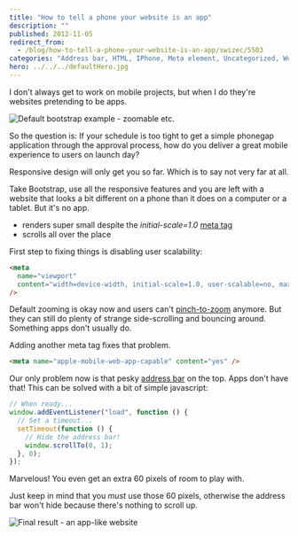 ```yaml
---
title: "How to tell a phone your website is an app"
description: ""
published: 2012-11-05
redirect_from:
  - /blog/how-to-tell-a-phone-your-website-is-an-app/swizec/5503
categories: "Address bar, HTML, IPhone, Meta element, Uncategorized, Website"
hero: ../../../defaultHero.jpg
---
```


I don't always get to work on mobile projects, but when I do they're websites pretending to be apps.

![Default bootstrap example - zoomable etc.](https://swizec.com/wp-content/uploads/2012/11/default-bootstrap-example.png "Default bootstrap example - zoomable etc.")

So the question is: If your schedule is too tight to get a simple phonegap application through the approval process, how do you deliver a great mobile experience to users on launch day?

Responsive design will only get you so far. Which is to say not very far at all.

Take Bootstrap, use all the responsive features and you are left with a website that looks a bit different on a phone than it does on a computer or a tablet. But it's no app.

- renders super small despite the _initial-scale=1.0_ [meta tag](http://en.wikipedia.org/wiki/Meta_element "Meta element")
- scrolls all over the place

First step to fixing things is disabling user scalability:

```html
<meta
  name="viewport"
  content="width=device-width, initial-scale=1.0, user-scalable=no, maximum-scale=1.0"
/>
```

Default zooming is okay now and users can't [pinch-to-zoom](http://en.wikipedia.org/wiki/Multi-touch_gestures "Multi-touch gestures") anymore. But they can still do plenty of strange side-scrolling and bouncing around. Something apps don't usually do.

Adding another meta tag fixes that problem.

```html
<meta name="apple-mobile-web-app-capable" content="yes" />
```

Our only problem now is that pesky [address bar](http://en.wikipedia.org/wiki/Address_bar "Address bar") on the top. Apps don't have that! This can be solved with a bit of simple javascript:

```javascript
// When ready...
window.addEventListener("load", function () {
  // Set a timeout...
  setTimeout(function () {
    // Hide the address bar!
    window.scrollTo(0, 1);
  }, 0);
});
```

Marvelous! You even get an extra 60 pixels of room to play with.

Just keep in mind that you _must_ use those 60 pixels, otherwise the address bar won't hide because there's nothing to scroll up.

![Final result - an app-like website](https://swizec.com/wp-content/uploads/2012/11/app-like-bootstrap-example.png "Final result - an app-like website")

